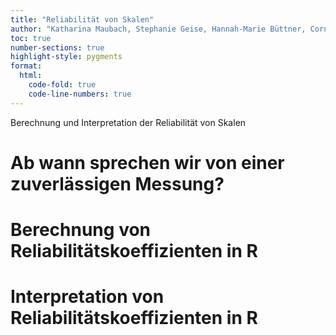 ```yaml
---
title: "Reliabilität von Skalen"
author: "Katharina Maubach, Stephanie Geise, Hannah-Marie Büttner, Cornelius Puschmann, & Patrick Zerrer"
toc: true
number-sections: true
highlight-style: pygments
format:
  html:
    code-fold: true
    code-line-numbers: true
---
```


Berechnung und Interpretation der Reliabilität von Skalen

# Ab wann sprechen wir von einer zuverlässigen Messung?

# Berechnung von Reliabilitätskoeffizienten in R

# Interpretation von Reliabilitätskoeffizienten in R
